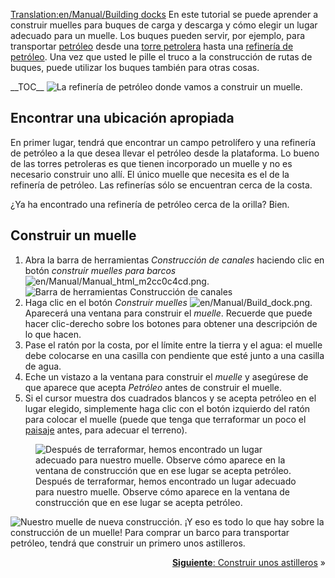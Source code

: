 [[Translation:en/Manual/Building docks]]
{{es/Manual/Tutorial/Tutorial}}
En este tutorial se puede aprender a construir muelles para buques de carga y descarga y cómo elegir un lugar adecuado para un muelle. Los buques pueden servir, por ejemplo, para transportar [[es/Manual/Base Set/Cargos/Petróleo|petróleo]] desde una [[es/Torre petrolera|torre petrolera]] hasta una [[es/Refinería|refinería de petróleo]]. Una vez que usted le pille el truco a la construcción de rutas de buques, puede utilizar los buques también para otras cosas.

__TOC__
[[File:en/Manual/Dock construction 1.png|left|frame|La refinería de petróleo donde vamos a construir un muelle.]]
==Encontrar una ubicación apropiada==
En primer lugar, tendrá que encontrar un campo petrolífero y una refinería de petróleo a la que desea llevar el petróleo desde la plataforma. Lo bueno de las torres petroleras es que tienen incorporado un muelle y no es necesario construir uno allí. El único muelle que necesita es el de la refinería de petróleo. Las refinerías sólo se encuentran cerca de la costa.

¿Ya ha encontrado una refinería de petróleo cerca de la orilla? Bien.
<div style="clear:left"></div>

==Construir un muelle==
# Abra la barra de herramientas ''Construcción de canales'' haciendo clic en botón ''construir muelles para barcos'' [[File:en/Manual/Manual html m2cc0c4cd.png]].<br/>[[File:es/Manual/Dock toolbar.png|frame|none|Barra de herramientas Construcción de canales]]
# Haga clic en el botón ''Construir muelles'' [[File:en/Manual/Build dock.png]]. Aparecerá una ventana para construir el ''muelle''. Recuerde que puede hacer clic-derecho sobre los botones para obtener una descripción de lo que hacen.
# Pase el ratón por la costa, por el límite entre la tierra y el agua: el muelle debe colocarse en una casilla con pendiente que esté junto a una casilla de agua.
# Eche un vistazo a la ventana para construir el ''muelle'' y asegúrese de que aparece que acepta ''Petróleo'' antes de construir el muelle.
# Si el cursor muestra dos cuadrados blancos y se acepta petróleo en el lugar elegido, simplemente haga clic con el botón izquierdo del ratón para colocar el muelle (puede que tenga que terraformar un poco el [[es/Manual/Paisaje|paisaje]] antes, para adecuar el terreno).<br/>
[[File:es/Manual/Dock construction 2.png|frame|none|Después de terraformar, hemos encontrado un lugar adecuado para nuestro muelle. Observe cómo aparece en la ventana de construcción que en ese lugar se acepta petróleo.]]

[[File:es/Manual/Dock construction 3.png|frame|right|Nuestro muelle de nueva construcción.]]
¡Y eso es todo lo que hay sobre la construcción de un muelle! Para comprar un barco para transportar petróleo, tendrá que construir un primero unos astilleros.

<span style="float: right">[[es/Manual/Construir astilleros|'''Siguiente''': Construir unos astilleros]] &raquo;</span>